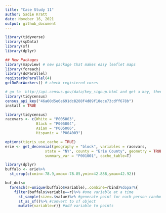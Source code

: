 ```yaml
---
title: "Case Study 11"
author: Sadie Kratt
date: Noveber 16, 2021
output: github_document
---
```

```r
library(tidyverse)
library(spData)
library(sf)
library(dplyr)

## New Packages
library(mapview) # new package that makes easy leaflet maps
library(foreach)
library(doParallel)
registerDoParallel(4)
getDoParWorkers() # check registered cores

# go to  http://api.census.gov/data/key_signup.html and get a key, then run the line below with your key.  Don't push your key to github!
library(tidycensus)
census_api_key("46a60d5e6e691dc8208f4d89f10ece73cdff678b")
install = TRUE 
```

```r
library(tidycensus)
racevars <- c(White = "P005003", 
              Black = "P005004", 
              Asian = "P005006", 
              Hispanic = "P004003")

options(tigris_use_cache = TRUE)
erie <- get_decennial(geography = "block", variables = racevars, 
                  state = "NY", county = "Erie County", geometry = TRUE,
                  summary_var = "P001001", cache_table=T) 
```

```r
library(dplyr)
buffalo <- erie%>%
  st_crop(c(xmin=-78.9,xmax=-78.85,ymin=42.888,ymax=42.92))

buf_dots=
  foreach(r=unique(buffalo$variable),.combine=rbind)%dopar%{
    filter(buffalo$variable==r)%>% #one variable at a time
      st_sample(size=.$value)%>% #generate point for each person randomly
      st_as_sf()%>% #convert to sf object
      mutate(variable=r)} #add variable to points
```


